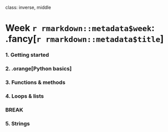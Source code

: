 
class: inverse, middle

# Week `r rmarkdown::metadata$week`: .fancy[`r rmarkdown::metadata$title`]

### 1. Getting started
### 2. .orange[Python basics]
### 3. Functions & methods
### 4. Loops & lists

### BREAK

### 5. Strings
